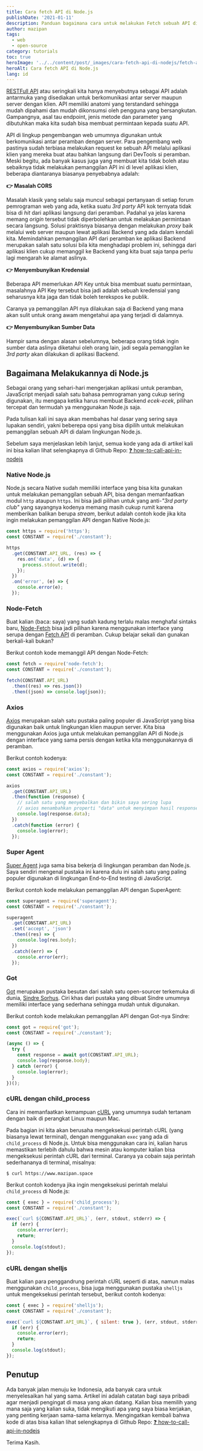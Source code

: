 ```yaml
---
title: Cara fetch API di Node.js
publishDate: '2021-01-11'
description: Panduan bagaimana cara untuk melakukan Fetch sebuah API di lingkungan Node.js
author: mazipan
tags:
  - web
  - open-source
category: tutorials
toc: true
heroImage: '../../content/post/_images/cara-fetch-api-di-nodejs/fetch-api-nodejs.jpg'
heroAlt: Cara fetch API di Node.js
lang: id
---
```


[RESTFull API](https://www.smashingmagazine.com/2018/01/understanding-using-rest-api/) atau seringkali kita hanya menyebutnya sebagai API adalah antarmuka yang disediakan untuk berkomunikasi antar server maupun server dengan klien. API memiliki anatomi yang terstandard sehingga mudah dipahami dan mudah dikonsumsi oleh pengguna yang bersangkutan. Gampangnya, asal tau endpoint, jenis metode dan parameter yang dibutuhkan maka kita sudah bisa membuat permintaan kepada suatu API.

API di lingkup pengembangan web umumnya digunakan untuk berkomunikasi antar peramban dengan server. Para pengembang web pastinya sudah terbiasa melakukan request ke sebuah API melalui aplikasi klien yang mereka buat atau bahkan langsung dari DevTools si peramban. Meski begitu, ada banyak kasus juga yang membuat kita tidak boleh atau sebaiknya tidak melakukan pemanggilan API ini di level aplikasi klien, beberapa diantaranya biasanya penyebabnya adalah:

**👉 Masalah CORS**

Masalah klasik yang selalu saja muncul sebagai pertanyaan di setiap forum pemrograman web yang ada, ketika suatu _3rd party_ API kok ternyata tidak bisa di _hit_ dari aplikasi langsung dari peramban.
Padahal ya jelas karena memang _origin_ tersebut tidak diperbolehkan untuk melakukan permintaan secara langsung.
Solusi praktisnya biasanya dengan melakukan _proxy_ baik melalui web server maupun lewat aplikasi Backend yang ada dalam kendali kita.
Memindahkan pemanggilan API dari peramban ke aplikasi Backend merupakan salah satu solusi bila kita menghadapi problem ini, sehingga dari aplikasi klien cukup memanggil ke Backend yang kita buat saja tanpa perlu lagi mengarah ke alamat aslinya.

**👉 Menyembunyikan Kredensial**

Beberapa API memerlukan API Key untuk bisa membuat suatu permintaan, masalahnya API Key tersebut bisa jadi adalah sebuah kredensial yang seharusnya kita jaga dan tidak boleh terekspos ke publik.

Caranya ya pemanggilan API nya dilakukan saja di Backend yang mana akan sulit untuk orang awam mengetahui apa yang terjadi di dalamnya.

**👉 Menyembunyikan Sumber Data**

Hampir sama dengan alasan sebelumnya, beberapa orang tidak ingin sumber data aslinya diketahui oleh orang lain, jadi segala pemanggilan ke _3rd party_ akan dilakukan di aplikasi Backend.

## Bagaimana Melakukannya di Node.js

Sebagai orang yang sehari-hari mengerjakan aplikasi untuk peramban, JavaScript menjadi salah satu bahasa pemrograman yang cukup sering digunakan, itu mengapa ketika harus membuat Backend _ecek-ecek_, pilihan tercepat dan termudah ya menggunakan Node.js saja.

Pada tulisan kali ini saya akan membahas hal dasar yang sering saya lupakan sendiri, yakni beberepa opsi yang bisa dipilih untuk melakukan pemanggilan sebuah API di dalam lingkungan Node.js.

Sebelum saya menjelaskan lebih lanjut, semua kode yang ada di artikel kali ini bisa kalian lihat selengkapnya di Github Repo: [❓ how-to-call-api-in-nodejs](https://github.com/mazipan/how-to-call-api-in-nodejs)

### Native Node.js

Node.js secara Native sudah memiliki interface yang bisa kita gunakan untuk melakukan pemanggilan sebuah API, bisa dengan memanfaatkan modul `http` ataupun `https`.
Ini bisa jadi pilihan untuk yang anti-_"3rd party club"_ yang sayangnya kodenya memang masih cukup rumit karena memberikan balikan berupa _stream_, berikut adalah contoh kode jika kita ingin melakukan pemanggilan API dengan Native Node.js:

```js
const https = require('https');
const CONSTANT = require('./constant');

https
  .get(CONSTANT.API_URL, (res) => {
    res.on('data', (d) => {
      process.stdout.write(d);
    });
  })
  .on('error', (e) => {
    console.error(e);
  });
```

### Node-Fetch

Buat kalian (baca: saya) yang sudah kadung terlalu malas menghafal sintaks baru, [Node-Fetch](https://www.npmjs.com/package/node-fetch) bisa jadi pilihan karena menggunakan interface yang serupa dengan [Fetch API](https://developer.mozilla.org/en-US/docs/Web/API/Fetch_API/Using_Fetch) di peramban.
Cukup belajar sekali dan gunakan berkali-kali bukan?

Berikut contoh kode memanggil API dengan Node-Fetch:

```js
const fetch = require('node-fetch');
const CONSTANT = require('./constant');

fetch(CONSTANT.API_URL)
  .then((res) => res.json())
  .then((json) => console.log(json));
```

### Axios

[Axios](https://github.com/axios/axios) merupakan salah satu pustaka paling populer di JavaScript yang bisa digunakan baik untuk lingkungan klien maupun server.
Kita bisa menggunakan Axios juga untuk melakukan pemanggilan API di Node.js dengan interface yang sama persis dengan ketika kita menggunakannya di peramban.

Berikut contoh kodenya:

```js
const axios = require('axios');
const CONSTANT = require('./constant');

axios
  .get(CONSTANT.API_URL)
  .then(function (response) {
    // salah satu yang menyebalkan dan bikin saya sering lupa
    // axios menambahkan properti "data" untuk menyimpan hasil response nya
    console.log(response.data);
  })
  .catch(function (error) {
    console.log(error);
  });
```

### Super Agent

[Super Agent](https://github.com/visionmedia/superagent) juga sama bisa bekerja di lingkungan peramban dan Node.js.
Saya sendiri mengenal pustaka ini karena dulu ini salah satu yang paling populer digunakan di lingkungan End-to-End testing di JavaScript.

Berikut contoh kode melakukan pemanggilan API dengan SuperAgent:

```js
const superagent = require('superagent');
const CONSTANT = require('./constant');

superagent
  .get(CONSTANT.API_URL)
  .set('accept', 'json')
  .then((res) => {
    console.log(res.body);
  })
  .catch((err) => {
    console.error(err);
  });
```

### Got

[Got](https://github.com/sindresorhus/got) merupakan pustaka besutan dari salah satu open-sourcer terkemuka di dunia, [Sindre Sorhus](https://github.com/sindresorhus).
Ciri khas dari pustaka yang dibuat Sindre umumnya memiliki interface yang sederhana sehingga mudah untuk digunakan.

Berikut contoh kode melakukan pemanggilan API dengan Got-nya Sindre:

```js
const got = require('got');
const CONSTANT = require('./constant');

(async () => {
  try {
    const response = await got(CONSTANT.API_URL);
    console.log(response.body);
  } catch (error) {
    console.log(error);
  }
})();
```

### cURL dengan child_process

Cara ini memanfaatkan kemampuan [cURL](https://curl.se/) yang umumnya sudah tertanam dengan baik di perangkat Linux maupun Mac.

Pada bagian ini kita akan berusaha mengeksekusi perintah cURL (yang biasanya lewat terminal), dengan menggunakan `exec` yang ada di `child_process` di Node.js.
Untuk bisa menggunakan cara ini, kalian harus memastikan terlebih dahulu bahwa mesin atau komputer kalian bisa mengeksekusi perintah cURL dari terminal.
Caranya ya cobain saja perintah sederhananya di terminal, misalnya:

```shell
$ curl https://www.mazipan.space
```

Berikut contoh kodenya jika ingin mengeksekusi perintah melalui `child_process` di Node.js:

```js
const { exec } = require('child_process');
const CONSTANT = require('./constant');

exec(`curl ${CONSTANT.API_URL}`, (err, stdout, stderr) => {
  if (err) {
    console.error(err);
    return;
  }
  console.log(stdout);
});
```

### cURL dengan shelljs

Buat kalian para penggandrung perintah cURL seperti di atas, namun malas menggunakan `child_process`, bisa juga menggunakan pustaka `shelljs` untuk mengeksekusi perintah tersebut, berikut contoh kodenya:

```js
const { exec } = require('shelljs');
const CONSTANT = require('./constant');

exec(`curl ${CONSTANT.API_URL}`, { silent: true }, (err, stdout, stderr) => {
  if (err) {
    console.error(err);
    return;
  }
  console.log(stdout);
});
```

## Penutup

Ada banyak jalan menuju ke Indonesia, ada banyak cara untuk menyelesaikan hal yang sama.
Artikel ini adalah catatan bagi saya pribadi agar menjadi pengingat di masa yang akan datang.
Kalian bisa memilih yang mana saja yang kalian suka, tidak mengikuti apa yang saya biasa kerjakan, yang penting kerjaan sama-sama kelarnya.
Mengingatkan kembali bahwa kode di atas bisa kalian lihat selengkapnya di Github Repo: [❓ how-to-call-api-in-nodejs](https://github.com/mazipan/how-to-call-api-in-nodejs)

Terima Kasih.
